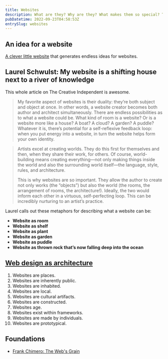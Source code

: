 ```yaml
---
title: Websites
description: What are they? Why are they? What makes them so special? That's what I am trying to answer here.
pubDatetime: 2022-09-23T04:58:53Z
entrySlug: websites
---
```


## An idea for a website

[A clever little website](https://anideafora.website) that generates endless ideas for websites.

## Laurel Schwulst: My website is a shifting house next to a river of knowledge


<LinkCard
	type='Source'
	url='https://thecreativeindependent.com/essays/laurel-schwulst-my-website-is-a-shifting-house-next-to-a-river-of-knowledge-what-could-yours-be/'
	title='My website is a shifting house next to a river of knowledge. What could yours be?'
	domain='thecreativeindependent.com'
/>

This whole article on The Creative Independent is awesome.

> My favorite aspect of websites is their duality: they’re both subject and object at once. In other words, a website creator becomes both author and architect simultaneously. There are endless possibilities as to what a website could be. What kind of room is a website? Or is a website more like a house? A boat? A cloud? A garden? A puddle? Whatever it is, there’s potential for a self-reflexive feedback loop: when you put energy into a website, in turn the website helps form your own identity.

> Artists excel at creating worlds. They do this first for themselves and then, when they share their work, for others. Of course, world-building means creating everything—not only making things inside the world and also the surrounding world itself—the language, style, rules, and architecture.
>
> This is why websites are so important. They allow the author to create not only works (the “objects”) but also the world (the rooms, the arrangement of rooms, the architecture!). Ideally, the two would inform each other in a virtuous, self-perfecting loop. This can be incredibly nurturing to an artist’s practice.

Laurel calls out these metaphors for describing what a website can be:

- **Website as room**
- **Website as shelf**
- **Website as plant**
- **Website as garden**
- **Website as puddle**
- **Website as thrown rock that’s now falling deep into the ocean**

## [Web design as architecture](http://www--arc.com)

1. Websites are places.
2. Websites are inherently public.
3. Websites are inhabited.
4. Websites are local.
5. Websites are cultural artifacts.
6. Websites are constructed.
7. Websites age.
8. Websites exist within frameworks.
9. Websites are made by individuals.
10. Websites are prototypical.

## Foundations

- [Frank Chimero: The Web's Grain](https://frankchimero.com/writing/the-webs-grain/)
